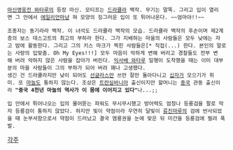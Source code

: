  [[마신영웅전 와타루]]의 등장 마신. 모티프는 [[드라큘라]] 백작. 무기는 말뚝. 그리고 입이 열리면 그 안에서 [[에일리언]]마냥 혀 모양의 징그러운 입이 또 튀어나온다. ~~엄마야!!~~

 조종자는 동기라라 백작. 이 녀석도 드라큘라 백작의 모습. 드라큘라 백작의 후손이며 제2계층의 보스 데스고트의 최고의 부하라 한다. 그가 지배하는 마을의 사람들은 모두 낮에는 자고 밤에 활동한다. 그리고 그의 키스 마크가 찍힌 사람들은[* 직접(...) 한다. 본인의 말로는 사랑의 입맞춤. Oh My Eyes!!!] 모두 마음이 악하게 변해 버리고 경찰들도 전부 변해 버려 악하지 않은 사람을 잡아가 버린다. [[익사베 와타루]] 일행이 도착했을 때는 이미 대부분의 마을 사람들이 그의 부하가 되어 버려 꽤나 고생했다.
 생긴 건 드라큘라지만 낮이 되어도 [[선글라스]]만 쓰만 잘만 돌아다니고 [[십자가]] 모으기가 취미. 또 [[마늘]]도 통하지 않는다. 조상은 [[트란실바니아]] 출신이지만 할머니는 [[중국]] 관동 출신이라 '''"중국 4천년 마늘의 역사가 이 몸에 이어지고 있다"'''나...;;

 입 안에서 튀어나오는 입의 물어뜯는 파워도 무시무시했고 방어력도 엄청나 등룡검을 팔로 막자 등룡검이 통하지 않았다. 하지만 빛이 약점이라 우연히 달빛이 [[류진마루]]의 검에 반사되었을 때 눈부셔함으로서 약점이 드러났고 결국 염룡권을 눈에 맞은 뒤 미간을 등룡검에 찔려 폭발.


[[각주]]
